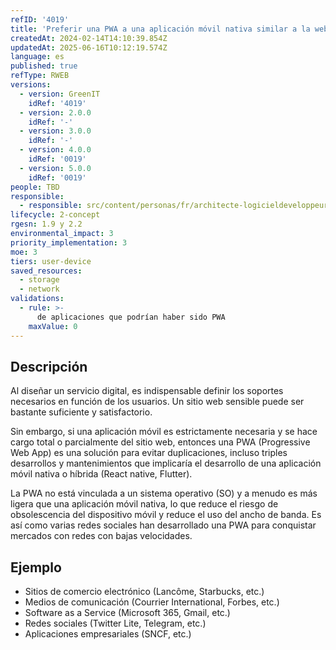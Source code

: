 ```yaml
---
refID: '4019'
title: 'Preferir una PWA a una aplicación móvil nativa similar a la web'
createdAt: 2024-02-14T14:10:39.854Z
updatedAt: 2025-06-16T10:12:19.574Z
language: es
published: true
refType: RWEB
versions:
  - version: GreenIT
    idRef: '4019'
  - version: 2.0.0
    idRef: '-'
  - version: 3.0.0
    idRef: '-'
  - version: 4.0.0
    idRef: '0019'
  - version: 5.0.0
    idRef: '0019'
people: TBD
responsible:
  - responsible: src/content/personas/fr/architecte-logicieldeveloppeur.mdx
lifecycle: 2-concept
rgesn: 1.9 y 2.2
environmental_impact: 3
priority_implementation: 3
moe: 3
tiers: user-device
saved_resources:
  - storage
  - network
validations:
  - rule: >-
      de aplicaciones que podrían haber sido PWA
    maxValue: 0
---
```


## Descripción

Al diseñar un servicio digital, es indispensable definir los soportes necesarios en función de los usuarios.
Un sitio web sensible puede ser bastante suficiente y satisfactorio.

Sin embargo, si una aplicación móvil es estrictamente necesaria y se hace cargo total o parcialmente del sitio web, entonces una PWA (Progressive Web App) es una solución para evitar duplicaciones, incluso triples desarrollos y mantenimientos que implicaría el desarrollo de una aplicación móvil nativa o híbrida (React native, Flutter).

La PWA no está vinculada a un sistema operativo (SO) y a menudo es más ligera que una aplicación móvil nativa, lo que reduce el riesgo de obsolescencia del dispositivo móvil y reduce el uso del ancho de banda. Es así como varias redes sociales han desarrollado una PWA para conquistar mercados con redes con bajas velocidades.

## Ejemplo

- Sitios de comercio electrónico (Lancôme, Starbucks, etc.)
- Medios de comunicación (Courrier International, Forbes, etc.)
- Software as a Service (Microsoft 365, Gmail, etc.)
- Redes sociales (Twitter Lite, Telegram, etc.)
- Aplicaciones empresariales (SNCF, etc.)


